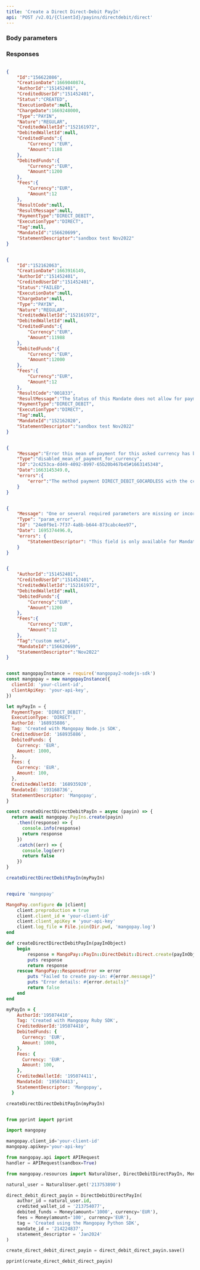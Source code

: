```yaml
---
title: 'Create a Direct Direct-Debit PayIn'  
api: 'POST /v2.01/{ClientId}/payins/directdebit/direct'  
---
```



  

### Body parameters  

<AuthorId />  

<CreditedUserId />  

<CreditedWalletId />  

<DebitedFunds11 />  

<Fees10 />  

<Tag />  

<MandateId />  

<StatementDescriptor1 />  

<ProfilingAttemptReference />  

### Responses  

<AccordionGroup><Accordion title="200">  

<IdResponse />  

<CreationDateResponse />  

<AuthorIdResponse />  

<CreditedUserIdResponse />  

<Status2Response />  

<ExecutionDateResponse />  

<ChargeDateResponse />  

<TypeResponse />  

<NatureResponse />  

<CreditedWalletIdResponse />  

<DebitedWalletId1Response />  

<CreditedFunds5Response />  

<DebitedFunds7Response />  

<Fees4Response />  

<ResultCodeResponse />  

<ResultMessageResponse />  

<PaymentType2Response />  

<ExecutionTypeResponse />  

<Tag2Response />  

<MandateIdResponse />  

<StatementDescriptorResponse />

</Accordion>


<Accordion title="200 - Failed due to invalid mandate status">  

<IdResponse />  

<CreationDateResponse />  

<AuthorIdResponse />  

<CreditedUserIdResponse />  

<Status2Response />  

<ExecutionDateResponse />  

<ChargeDateResponse />  

<TypeResponse />  

<NatureResponse />  

<CreditedWalletIdResponse />  

<DebitedWalletId1Response />  

<CreditedFunds5Response />  

<DebitedFunds7Response />  

<Fees4Response />  

<ResultCodeResponse />  

<ResultMessageResponse />  

<PaymentType2Response />  

<ExecutionTypeResponse />  

<TagResponse />  

<MandateIdResponse />  

<StatementDescriptor1Response />

</Accordion>

<Accordion title="400 - Payment method not activated">
<ErrorReport_Message />
<ErrorReport_Type />
<ErrorReport_Id />
<ErrorReport_Date />
<ErrorReport_errors />
</Accordion>

<Accordion title="400 - Statement descriptor not available for BACS Direct Debit ">
<ErrorReport_Message />
<ErrorReport_Type />
<ErrorReport_Id />
<ErrorReport_Date />
<ErrorReport_errors />
</Accordion>

</AccordionGroup>  

<ResponseExample>  

```json 200   

{
    "Id":"156622086",
    "CreationDate":1669040874,
    "AuthorId":"151452401",
    "CreditedUserId":"151452401",
    "Status":"CREATED",
    "ExecutionDate":null,
    "ChargeDate":1669248000,
    "Type":"PAYIN",
    "Nature":"REGULAR",
    "CreditedWalletId":"152161972",
    "DebitedWalletId":null,
    "CreditedFunds":{
        "Currency":"EUR",
        "Amount":1188
    },
    "DebitedFunds":{
        "Currency":"EUR",
        "Amount":1200
    },
    "Fees":{
        "Currency":"EUR",
        "Amount":12
    },
    "ResultCode":null,
    "ResultMessage":null,
    "PaymentType":"DIRECT_DEBIT",
    "ExecutionType":"DIRECT",
    "Tag":null,
    "MandateId":"156620699",
    "StatementDescriptor":"sandbox test Nov2022"
}  

 ```  

```json 200 Failed due to invalid mandate status  

{
    "Id":"152162063",
    "CreationDate":1663916149,
    "AuthorId":"151452401",
    "CreditedUserId":"151452401",
    "Status":"FAILED",
    "ExecutionDate":null,
    "ChargeDate":null,
    "Type":"PAYIN",
    "Nature":"REGULAR",
    "CreditedWalletId":"152161972",
    "DebitedWalletId":null,
    "CreditedFunds":{
        "Currency":"EUR",
        "Amount":11988
    },
    "DebitedFunds":{
        "Currency":"EUR",
        "Amount":12000
    },
    "Fees":{
        "Currency":"EUR",
        "Amount":12
    },
    "ResultCode":"001833",
    "ResultMessage":"The Status of this Mandate does not allow for payments",
    "PaymentType":"DIRECT_DEBIT",
    "ExecutionType":"DIRECT",
    "Tag":null,
    "MandateId":"152162020",
    "StatementDescriptor":"sandbox test Nov2022"
}  

 ```  

```json 400 - Payment method not activated  

{
    "Message":"Error this mean of payment for this asked currency has been disabled",
    "Type":"disabled_mean_of_payment_for_currency",
    "Id":"2c4253ca-dd49-4092-8997-65b20b467b45#1663145348",
    "Date":1663145349.0,
    "errors":{
        "error":"The method payment DIRECT_DEBIT_GOCARDLESS with the ccy EUR is not active for the partner Sandboxtest"
    }
}  

 ```  

```json 400 - Statement descriptor not available for BACS Direct Debit   

{
    "Message": "One or several required parameters are missing or incorrect. An incorrect resource ID also raises this kind of error.",
    "Type": "param_error",
    "Id": "24e0f9e1-7f37-4a8b-b644-873cabc4ee97",
    "Date": 1695374496.0,
    "errors": {
        "StatementDescriptor": "This field is only available for Mandates with the Scheme 'SEPA'"
    }
}  

 ```  

</ResponseExample>  

<RequestExample>  
  
```json REST  

{
    "AuthorId":"151452401",
    "CreditedUserId":"151452401",
    "CreditedWalletId":"152161972",
    "DebitedWalletId":null,
    "DebitedFunds":{
        "Currency":"EUR",
        "Amount":1200
    },
    "Fees":{
        "Currency":"EUR",
        "Amount":12
    },
    "Tag":"custom meta",
    "MandateId":"156620699",
    "StatementDescriptor":"Nov2022"
}  
```  

  
```javascript NodeJS  

const mangopayInstance = require('mangopay2-nodejs-sdk')
const mangopay = new mangopayInstance({
  clientId: 'your-client-id',
  clientApiKey: 'your-api-key',
})

let myPayIn = {
  PaymentType: 'DIRECT_DEBIT',
  ExecutionType: 'DIRECT',
  AuthorId: '168935886',
  Tag: 'Created with Mangopay Node.js SDK',
  CreditedUserId: '168935886',
  DebitedFunds: {
    Currency: 'EUR',
    Amount: 1000,
  },
  Fees: {
    Currency: 'EUR',
    Amount: 100,
  },
  CreditedWalletId: '168935920',
  MandateId: '193168736',
  StatementDescriptor: 'Mangopay',
}

const createDirectDirectDebitPayIn = async (payin) => {
  return await mangopay.PayIns.create(payin)
    .then((response) => {
      console.info(response)
      return response
    })
    .catch((err) => {
      console.log(err)
      return false
    })
}

createDirectDirectDebitPayIn(myPayIn)  
```  

  
```ruby Ruby  

require 'mangopay'

MangoPay.configure do |client|
    client.preproduction = true
    client.client_id = 'your-client-id'
    client.client_apiKey = 'your-api-key'
    client.log_file = File.join(Dir.pwd, 'mangopay.log')
end

def createDirectDirectDebitPayIn(payInObject)
    begin
        response = MangoPay::PayIn::DirectDebit::Direct.create(payInObject)
        puts response
        return response
    rescue MangoPay::ResponseError => error
        puts "Failed to create pay-in: #{error.message}"
        puts "Error details: #{error.details}"
        return false
    end
end

myPayIn = {
    AuthorId:'195074410',
    Tag: 'Created with Mangopay Ruby SDK',
    CreditedUserId:'195074410',
    DebitedFunds: {
      Currency: 'EUR',
      Amount: 1000,
    },
    Fees: {
      Currency: 'EUR',
      Amount: 100,
    },
    CreditedWalletId: '195074411',
    MandateId: '195074413',
    StatementDescriptor: 'Mangopay',
  }

createDirectDirectDebitPayIn(myPayIn)  
```  

  
```python Python  

from pprint import pprint

import mangopay

mangopay.client_id='your-client-id'
mangopay.apikey='your-api-key'

from mangopay.api import APIRequest
handler = APIRequest(sandbox=True)

from mangopay.resources import NaturalUser, DirectDebitDirectPayIn, Money

natural_user = NaturalUser.get('213753890')

direct_debit_direct_payin = DirectDebitDirectPayIn(
    author_id = natural_user.id,
    credited_wallet_id = '213754077',
    debited_funds = Money(amount='1000', currency='EUR'),
    fees = Money(amount='100', currency='EUR'),
    tag = 'Created using the Mangopay Python SDK',
    mandate_id = '214224837',
    statement_descriptor = 'Jan2024'
)

create_direct_debit_direct_payin = direct_debit_direct_payin.save()

pprint(create_direct_debit_direct_payin)  
```  

  
</RequestExample>